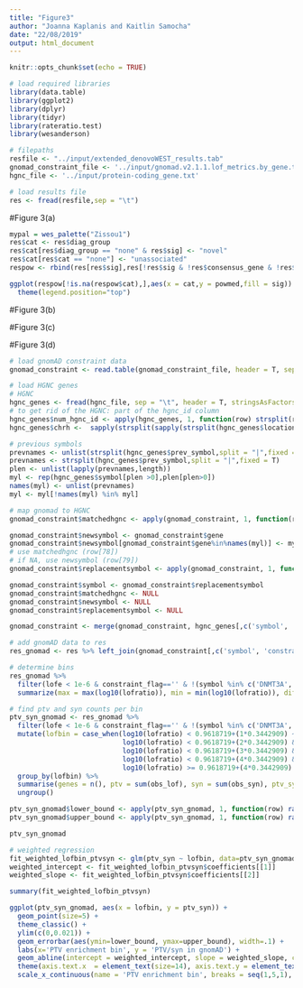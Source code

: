 ```yaml
---
title: "Figure3"
author: "Joanna Kaplanis and Kaitlin Samocha"
date: "22/08/2019"
output: html_document
---
```


```r
knitr::opts_chunk$set(echo = TRUE)
```

```r
# load required libraries
library(data.table)
library(ggplot2)
library(dplyr)
library(tidyr)
library(rateratio.test)
library(wesanderson)

# filepaths
resfile <- "../input/extended_denovoWEST_results.tab"
gnomad_constraint_file <- '../input/gnomad.v2.1.1.lof_metrics.by_gene.txt.bgz'
hgnc_file <- '../input/protein-coding_gene.txt'
```

```r
# load results file
res <- fread(resfile,sep = "\t")
```

#Figure 3(a)  

```r
mypal = wes_palette("Zissou1")
res$cat <- res$diag_group
res$cat[res$diag_group == "none" & res$sig] <- "novel"
res$cat[res$cat == "none"] <- "unassociated"
respow <- rbind(res[res$sig],res[!res$sig & !res$consensus_gene & !res$discordant_gene])

ggplot(respow[!is.na(respow$cat),],aes(x = cat,y = powmed,fill = sig)) + geom_boxplot() + theme_classic() + labs(x = "",y = "Power (using median enrichment)")  + scale_fill_manual(values=c(mypal[5],mypal[1]),labels = c("not significant","significant")) + geom_boxplot(aes(color = sig),fatten = NULL, fill = NA, coef = 0, outlier.alpha = 0,show.legend = F)+
  theme(legend.position="top")

```
#Figure 3(b)   

#Figure 3(c)  

#Figure 3(d)  

```r
# load gnomAD constraint data
gnomad_constraint <- read.table(gnomad_constraint_file, header = T, sep = '\t', stringsAsFactors = F)

# load HGNC genes
# HGNC
hgnc_genes <- fread(hgnc_file, sep = "\t", header = T, stringsAsFactors = F)
# to get rid of the HGNC: part of the hgnc_id column
hgnc_genes$num_hgnc_id <- apply(hgnc_genes, 1, function(row) strsplit(row[1], ':')[[1]][2])
hgnc_genes$chrh <-  sapply(strsplit(sapply(strsplit(hgnc_genes$location,split = "q"), "[", 1),"p"),"[",1)

# previous symbols
prevnames <- unlist(strsplit(hgnc_genes$prev_symbol,split = "|",fixed = T))
prevnames <- strsplit(hgnc_genes$prev_symbol,split = "|",fixed = T)
plen <- unlist(lapply(prevnames,length))
myl <- rep(hgnc_genes$symbol[plen >0],plen[plen>0])
names(myl) <- unlist(prevnames)
myl <- myl[!names(myl) %in% myl]

# map gnomad to HGNC
gnomad_constraint$matchedhgnc <- apply(gnomad_constraint, 1, function(row) if(row[1] %in% hgnc_genes$symbol) { row[1] } else { NA } )

gnomad_constraint$newsymbol <- gnomad_constraint$gene
gnomad_constraint$newsymbol[gnomad_constraint$gene%in%names(myl)] <- myl[gnomad_constraint$gene[gnomad_constraint$gene%in%names(myl)]]
# use matchedhgnc (row[78])
# if NA, use newsymbol (row[79])
gnomad_constraint$replacementsymbol <- apply(gnomad_constraint, 1, function(row) if(is.na(row[78])){ row[79] } else { row[78] })

gnomad_constraint$symbol <- gnomad_constraint$replacementsymbol
gnomad_constraint$matchedhgnc <- NULL
gnomad_constraint$newsymbol <- NULL
gnomad_constraint$replacementsymbol <- NULL

gnomad_constraint <- merge(gnomad_constraint, hgnc_genes[,c('symbol', 'num_hgnc_id')], by='symbol', all.x = T)

# add gnomAD data to res
res_gnomad <- res %>% left_join(gnomad_constraint[,c('symbol', 'constraint_flag', 'obs_lof', 'obs_syn')], by='symbol', all.x=T) %>% distinct(symbol, .keep_all=T)
```

```r
# determine bins
res_gnomad %>%
  filter(lofe < 1e-6 & constraint_flag=='' & !(symbol %in% c('DNMT3A', 'ASXL1', 'PPM1D', 'TET2'))) %>%
  summarize(max = max(log10(lofratio)), min = min(log10(lofratio)), diff = max(log10(lofratio))-min(log10(lofratio)), steps = (max(log10(lofratio))-min(log10(lofratio)))/5)
```

```r
# find ptv and syn counts per bin
ptv_syn_gnomad <- res_gnomad %>%
  filter(lofe < 1e-6 & constraint_flag=='' & !(symbol %in% c('DNMT3A', 'ASXL1', 'PPM1D', 'TET2'))) %>%
  mutate(lofbin = case_when(log10(lofratio) < 0.9618719+(1*0.3442909) ~ 1,
                            log10(lofratio) < 0.9618719+(2*0.3442909) & log10(lofratio) >= 0.9618719+(1*0.3442909) ~ 2,
                            log10(lofratio) < 0.9618719+(3*0.3442909) & log10(lofratio) >= 0.9618719+(2*0.3442909) ~ 3,
                            log10(lofratio) < 0.9618719+(4*0.3442909) & log10(lofratio) >= 0.9618719+(3*0.3442909) ~ 4,
                            log10(lofratio) >= 0.9618719+(4*0.3442909) ~ 5)) %>%
  group_by(lofbin) %>%
  summarise(genes = n(), ptv = sum(obs_lof), syn = sum(obs_syn), ptv_syn = sum(obs_lof)/sum(obs_syn)) %>%
  ungroup()

ptv_syn_gnomad$lower_bound <- apply(ptv_syn_gnomad, 1, function(row) rateratio.test(c(as.numeric(row[3]), as.numeric(row[4])), c(as.numeric(row[2]), as.numeric(row[2])))$conf[1])
ptv_syn_gnomad$upper_bound <- apply(ptv_syn_gnomad, 1, function(row) rateratio.test(c(as.numeric(row[3]), as.numeric(row[4])), c(as.numeric(row[2]), as.numeric(row[2])))$conf[2])

ptv_syn_gnomad
```

```r
# weighted regression
fit_weighted_lofbin_ptvsyn <- glm(ptv_syn ~ lofbin, data=ptv_syn_gnomad, weights = genes)
weighted_intercept <- fit_weighted_lofbin_ptvsyn$coefficients[[1]]
weighted_slope <- fit_weighted_lofbin_ptvsyn$coefficients[[2]]

summary(fit_weighted_lofbin_ptvsyn)
```

```r
ggplot(ptv_syn_gnomad, aes(x = lofbin, y = ptv_syn)) +
  geom_point(size=5) +
  theme_classic() +
  ylim(c(0,0.021)) +
  geom_errorbar(aes(ymin=lower_bound, ymax=upper_bound), width=.1) +
  labs(x='PTV enrichment bin', y = 'PTV/syn in gnomAD') +
  geom_abline(intercept = weighted_intercept, slope = weighted_slope, col='darkgray', linetype=2) +
  theme(axis.text.x  = element_text(size=14), axis.text.y = element_text(size=14), axis.title = element_text(size=16)) +
  scale_x_continuous(name = 'PTV enrichment bin', breaks = seq(1,5,1), labels = c('0.96-1.30\n(n=21)', '1.30-1.65\n(n=63)', '1.65-2.00\n(n=40)', '2.00-2.34\n(n=23)', '2.34-2.68\n(n=9)'))
```